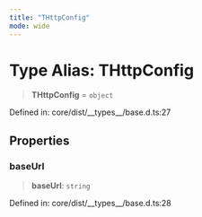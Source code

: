 ```yaml
---
title: "THttpConfig"
mode: wide
---
```

  
# Type Alias: THttpConfig

> **THttpConfig** = `object`

Defined in: core/dist/\_\_types\_\_/base.d.ts:27

## Properties

### baseUrl

> **baseUrl**: `string`

Defined in: core/dist/\_\_types\_\_/base.d.ts:28
